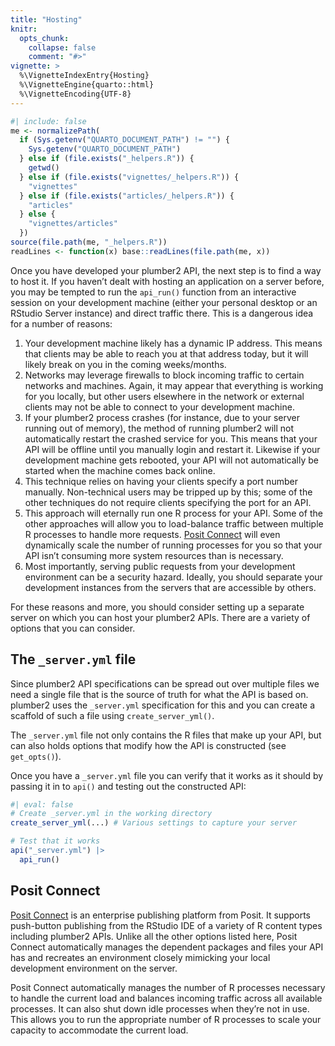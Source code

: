 ```yaml
---
title: "Hosting"
knitr:
  opts_chunk:
    collapse: false
    comment: "#>"
vignette: >
  %\VignetteIndexEntry{Hosting}
  %\VignetteEngine{quarto::html}
  %\VignetteEncoding{UTF-8}
---
```


```r
#| include: false
me <- normalizePath(
  if (Sys.getenv("QUARTO_DOCUMENT_PATH") != "") {
    Sys.getenv("QUARTO_DOCUMENT_PATH")
  } else if (file.exists("_helpers.R")) {
    getwd()
  } else if (file.exists("vignettes/_helpers.R")) {
    "vignettes"
  } else if (file.exists("articles/_helpers.R")) {
    "articles"
  } else {
    "vignettes/articles"
  })
source(file.path(me, "_helpers.R"))
readLines <- function(x) base::readLines(file.path(me, x))
```

Once you have developed your plumber2 API, the next step is to find a way to host it. If you haven't dealt with hosting an application on a server before, you may be tempted to run the `api_run()` function from an interactive session on your development machine (either your personal desktop or an RStudio Server instance) and direct traffic there. This is a dangerous idea for a number of reasons:

1.  Your development machine likely has a dynamic IP address. This means that clients may be able to reach you at that address today, but it will likely break on you in the coming weeks/months.
2.  Networks may leverage firewalls to block incoming traffic to certain networks and machines. Again, it may appear that everything is working for you locally, but other users elsewhere in the network or external clients may not be able to connect to your development machine.
3.  If your plumber2 process crashes (for instance, due to your server running out of memory), the method of running plumber2 will not automatically restart the crashed service for you. This means that your API will be offline until you manually login and restart it. Likewise if your development machine gets rebooted, your API will not automatically be started when the machine comes back online.
4.  This technique relies on having your clients specify a port number manually. Non-technical users may be tripped up by this; some of the other techniques do not require clients specifying the port for an API.
5.  This approach will eternally run one R process for your API. Some of the other approaches will allow you to load-balance traffic between multiple R processes to handle more requests. [Posit Connect](#posit-connect) will even dynamically scale the number of running processes for you so that your API isn't consuming more system resources than is necessary.
6.  Most importantly, serving public requests from your development environment can be a security hazard. Ideally, you should separate your development instances from the servers that are accessible by others.

For these reasons and more, you should consider setting up a separate server on which you can host your plumber2 APIs. There are a variety of options that you can consider.

## The `_server.yml` file

Since plumber2 API specifications can be spread out over multiple files we need a single file that is the source of truth for what the API is based on. plumber2 uses the `_server.yml` specification for this and you can create a scaffold of such a file using `create_server_yml()`.

The `_server.yml` file not only contains the R files that make up your API, but can also holds options that modify how the API is constructed (see `get_opts()`).

Once you have a `_server.yml` file you can verify that it works as it should by passing it in to `api()` and testing out the constructed API:

```r
#| eval: false
# Create _server.yml in the working directory
create_server_yml(...) # Various settings to capture your server

# Test that it works
api("_server.yml") |> 
  api_run()
```

## Posit Connect {#posit-connect}

[Posit Connect](https://posit.co/products/enterprise/connect/) is an enterprise publishing platform from Posit. It supports push-button publishing from the RStudio IDE of a variety of R content types including plumber2 APIs. Unlike all the other options listed here, Posit Connect automatically manages the dependent packages and files your API has and recreates an environment closely mimicking your local development environment on the server.

Posit Connect automatically manages the number of R processes necessary to handle the current load and balances incoming traffic across all available processes. It can also shut down idle processes when they're not in use. This allows you to run the appropriate number of R processes to scale your capacity to accommodate the current load.
